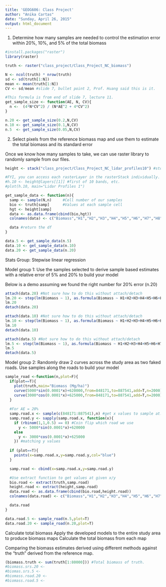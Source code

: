 ```yaml
---
title: 'GEOG606: Class Project'
author: "Anika Cartas"
date: "Sunday, April 26, 2015"
output: html_document
---
```


1. Determine how many samples are needed to control the estimation error within 20%, 10%, and 5% of the total biomass

```r
#install.packages("raster")
library(raster)

truth <- raster("class_project/Class_Project_NC_biomass")

N <- ncol(truth) * nrow(truth)
sd <- sd(truth[1:N])
mean <- mean(truth[1:N])
CV <- sd/mean #slide 7, bullet point 2, Prof. Huang said this is it.

#This formula is from end of slide 7, lecture 11. 
get_sample_size <- function(AE, N, CV){ 
  n <-  (4*N*CV^2) / (N*AE^2 + 4*CV^2) 
}

n.20 <- get_sample_size(0.2,N,CV)
n.10 <- get_sample_size(0.1,N,CV)
n.5  <- get_sample_size(0.05,N,CV)
```

2. Select pixels from the reference biomass map and use them to estimate the total biomass and its standard error

Once we know how many samples to take, we can use raster library to randomly sample from our files. 
```r
height <- stack("class_project/Class_Project_NC_lidar_profiles10") #stores all 10 bands

#FYI, you can access each rasterLayer in the rasterStack individually.
#h.10 <- height@layers[[1]] #first of 10 bands, etc.
#plot(h.10, main="Lidar Profiles 1")

get_sample_data <- function(n){
  samp <- sample(N,n)     #Cell number of our samples
  bio <- truth[samp]      #Values at each sample cell
  hgt <- height[samp]
  data <- as.data.frame(cbind(bio,hgt))
  colnames(data) <- c("Biomass","H1","H2","H3","H4","H5","H6","H7","H8","H9","H10")

  data #return the df
}

data.5 <- get_sample_data(n.5)
data.10 <- get_sample_data(n.10)
data.20 <- get_sample_data(n.20)

```

Stats Group: Stepwise linear regression

Model group 1: Use the samples selected to derive sample based estimates with a relative error of 5% and 20% to build your model

Below is a demo assuming we found the right number for 20% error (n.20)
```r
attach(data.20) #Not sure how to do this without attach/detach
lm.20 <- step(lm(Biomass ~ 1), as.formula(Biomass ~ H1+H2+H3+H4+H5+H6+H7+H8+H9+H10), direction="forward")
lm.20
detach(data.20)

attach(data.10) #Not sure how to do this without attach/detach
lm.10 <- step(lm(Biomass ~ 1), as.formula(Biomass ~ H1+H2+H3+H4+H5+H6+H7+H8+H9+H10), direction="forward")
lm.10
detach(data.10)

attach(data.5) #Not sure how to do this without attach/detach
lm.5 <- step(lm(Biomass ~ 1), as.formula(Biomass ~ H1+H2+H3+H4+H5+H6+H7+H8+H9+H10), direction="forward")
lm.5
detach(data.5)

```

Model group 2: Randomly draw 2 curves across the study area as two faked roads. Use samples along the roads to build your model

```r

sample_road <-function(n,plot=F){
  if(plot==T){
    plot(truth,main="Biomass (Mg/ha)")
    curve(5000*sin(0.0001*x)+620000,from=848171,to=887541,add=T,n=2000) #Road 1
    curve(3000*cos(0.0001*x)+625000,from=848171,to=887541,add=T,n=2000) #Road 2
  }
  
  #For AE = 20%
  samp.road.x <- sample(c(848171:887541),n) #get x values to sample at.
  samp.road.y <- sapply(samp.road.x, function(x){
    if (rbinom(1,1,0.5) == 0) #Coin flip which road we use
      y <- 5000*sin(0.0001*x)+620000
    else
      y <- 3000*cos(0.0001*x)+625000
    }) #matching y values
  
  if (plot==T){
    points(x=samp.road.x,y=samp.road.y,col="blue")
  }

  samp.road <- cbind(x=samp.road.x,y=samp.road.y)

  #Use extract function to get values at given x/y
  bio.road <- extract(truth,samp.road)
  height.road <- extract(height,samp.road)
  data.road <- as.data.frame(cbind(bio.road,height.road))
  colnames(data.road) <- c("Biomass","H1","H2","H3","H4","H5","H6","H7","H8","H9","H10")

  data.road
}

data.road.5 <- sample_road(n.5,plot=T)
data.road.20 <- sample_road(n.20,plot=T)

```

Calculate total biomass
Apply the developed models to the entire study area to produce biomass maps
Calculate the total biomass from each map

Comparing the biomass estimates derived using different methods against the “truth” derived from the reference map.

```r

(biomass.truth <- sum(truth[1:80000])) #Total biomass of truth.
#biomass.srs.20 <- 
#biomas.srs.5 <- 
#biomass.road.20 <- 
#biomass.road.5 <- 
```

